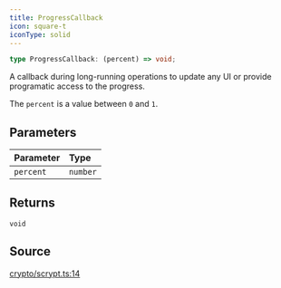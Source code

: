 ```yaml
---
title: ProgressCallback
icon: square-t
iconType: solid
---
```


```ts
type ProgressCallback: (percent) => void;
```

A callback during long-running operations to update any UI or provide programatic access to the progress.

The `percent` is a value between `0` and `1`.

## Parameters

| Parameter | Type |
| :------ | :------ |
| `percent` | `number` |

## Returns

`void`

## Source

[crypto/scrypt.ts:14](https://github.com/dominant-strategies/quais.js/blob/09cd60f427ec354a4d2a7f44048d42dc45cec47b/src/crypto/scrypt.ts#L14)
